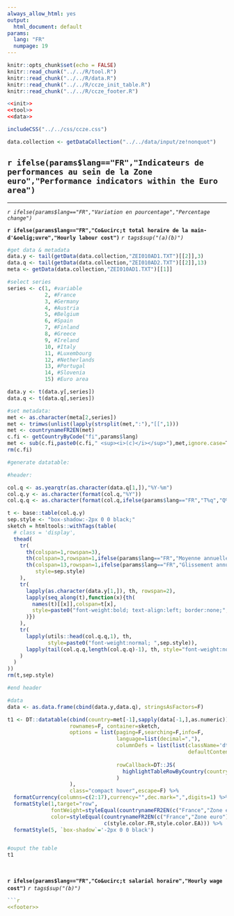 ```yaml
---
always_allow_html: yes
output:
  html_document: default
params: 
  lang: "FR"
  numpage: 19
---
```


```r
knitr::opts_chunk$set(echo = FALSE)
knitr::read_chunk("../../R/tool.R")
knitr::read_chunk("../../R/data.R")
knitr::read_chunk("../../R/ccze_init_table.R")
knitr::read_chunk("../../R/ccze_footer.R")
```
```r
<<init>>
<<tool>>
<<data>>
```
```r
includeCSS("../../css/ccze.css")
```
```r
data.collection <- getDataCollection("../../data/input/ze!nonquot")
```

## `r ifelse(params$lang=="FR","Indicateurs de performances au sein de la Zone euro","Performance indicators within the Euro area")`

***
<p class="unitlegend">*`r ifelse(params$lang=="FR","Variation en pourcentage","Percentage change")`*</p>
<p class="titlechart title">**`r ifelse(params$lang=="FR","Co&ucirc;t total horaire de la main-d'&oelig;uvre","Hourly labour cost")`** *`r tags$sup("(a)(b)")`*</p>

```r

#get data & metadata
data.y <- tail(getData(data.collection,"ZEI010AD1.TXT")[[2]],3)
data.q <- tail(getData(data.collection,"ZEI010AD2.TXT")[[2]],13)
meta <- getData(data.collection,"ZEI010AD1.TXT")[[1]]

#select series
series <- c(1, #variable
            2, #France
            3, #Germany
            4, #Austria
            5, #Belgium
            6, #Spain
            7, #Finland
            8, #Greece
            9, #Ireland
            10, #Italy
            11, #Luxembourg
            12, #Netherlands
            13, #Portugal
            14, #Slovenia
            15) #Euro area 

data.y <- t(data.y[,series])
data.q <- t(data.q[,series])

#set metadata:
met <- as.character(meta[2,series])
met <- trimws(unlist(lapply(strsplit(met,":"),"[[",1)))
met <- countrynameFR2EN(met)
c.fi <- getCountryByCode("fi",params$lang)
met <- sub(c.fi,paste0(c.fi," <sup><i>(c)</i></sup>"),met,ignore.case=T)
rm(c.fi)

#generate datatable:

#header:

col.q <- as.yearqtr(as.character(data.q[1,]),"%Y-%m")
col.q.y <- as.character(format(col.q,"%Y"))
col.q.q <- as.character(format(col.q,ifelse(params$lang=="FR","T%q","Q%q")))

t <- base::table(col.q.y)
sep.style <- "box-shadow:-2px 0 0 black;"
sketch = htmltools::withTags(table(
  # class = 'display',
  thead(
    tr(
      th(colspan=1,rowspan=3),
      th(colspan=3,rowspan=1,ifelse(params$lang=="FR","Moyenne annuelle","Annual average")),
      th(colspan=13,rowspan=1,ifelse(params$lang=="FR","Glissement annuel","4-quarterly change"),
         style=sep.style)
    ),
    tr(
      lapply(as.character(data.y[1,]), th, rowspan=2),
      lapply(seq_along(t),function(x){th(
        names(t)[[x]],colspan=t[x],
        style=paste0("font-weight:bold; text-align:left; border:none;",ifelse(x==1,sep.style,""))
      )})
    ),
    tr(
      lapply(utils::head(col.q.q,1), th,
             style=paste0("font-weight:normal; ",sep.style)),
      lapply(tail(col.q.q,length(col.q.q)-1), th, style="font-weight:normal; ")
    )
  )
))
rm(t,sep.style)

#end header

#data
data <- as.data.frame(cbind(data.y,data.q), stringsAsFactors=F)

t1 <- DT::datatable(cbind(country=met[-1],sapply(data[-1,],as.numeric)),
                    rownames=F, container=sketch,
                    options = list(paging=F,searching=F,info=F,
                                   language=list(decimal=","),
                                   columnDefs = list(list(className='dt-right',targets=1:16,
                                                          defaultContent=ifelse(params$lang=="FR",
                                                                                "<i>nd</i>","<i>na</i>"))),
                                   rowCallback=DT::JS(
                                     highlightTableRowByCountry(country=c("fr","ea"),begin=0,end=16,width="1px")
                                   )
                    ),
                    class="compact hover",escape=F) %>%
  formatCurrency(columns=c(2:17),currency="",dec.mark=",",digits=1) %>%
  formatStyle(1,target="row",
              fontWeight=styleEqual(countrynameFR2EN(c("France","Zone euro")),rep("bold",2)),
              color=styleEqual(countrynameFR2EN(c("France","Zone euro")),
                               c(style.color.FR,style.color.EA))) %>%
  formatStyle(5, `box-shadow`='-2px 0 0 black')


#ouput the table
t1

```

<p>&nbsp;</p>
<p class="titlechart">**`r ifelse(params$lang=="FR","Co&ucirc;t salarial horaire","Hourly wage cost")`** *`r tags$sup("(b)")`*</p>

```r



```r
<<footer>>
```


